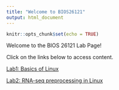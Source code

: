 ```yaml
---
title: "Welcome to BIOS26121"
output: html_document
---
```


```r
knitr::opts_chunk$set(echo = TRUE)
```

Welcome to the BIOS 26121 Lab Page!

Click on the links below to access content.

[Lab1: Basics of Linux](Lab1.html)

[Lab2: RNA-seq preprocessing in Linux](Lab2.html)